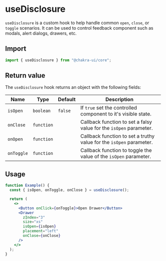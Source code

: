 # useDisclosure

`useDisclosure` is a custom hook to help handle common `open`, `close`, or
`toggle` scenarios. It can be used to control feedback component such as modals,
alert dialogs, drawers, etc.

## Import

```js
import { useDisclosure } from "@chakra-ui/core";
```

## Return value

The `useDisclosure` hook returns an object with the following fields:

| Name       | Type       | Default | Description                                                         |
| ---------- | ---------- | ------- | ------------------------------------------------------------------- |
| `isOpen`   | `boolean`  | `false` | If `true` set the controlled component to it's visible state.       |
| `onClose`  | `function` |         | Callback function to set a falsy value for the `isOpen` parameter.  |
| `onOpen`   | `function` |         | Callback function to set a truthy value for the `isOpen` parameter. |
| `onToggle` | `function` |         | Callback function to toggle the value of the `isOpen` parameter.    |

## Usage

```jsx
function Example() {
  const { isOpen, onToggle, onClose } = useDisclosure();

  return (
    <>
      <Button onClick={onToggle}>Open Drawer</Button>
      <Drawer
        zIndex="3"
        size="xs"
        isOpen={isOpen}
        placement="left"
        onClose={onClose}
      />
    </>
  );
}
```
